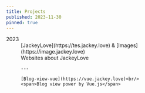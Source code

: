 ```yaml
---
title: Projects
published: 2023-11-30
pinned: true
---
```


<dl>
  <dt>2023</dt>
  <dd>
    [JackeyLove](https://tes.jackey.love) & [Images](https://image.jackey.love)<br/>
    <span>Websites about JackeyLove</span>

    ---

    [Blog-view-vue](https://vue.jackey.love)<br/>
    <span>Blog view power by Vue.js</span>
  </dd>
</dl>
